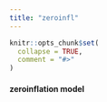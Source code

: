 ```yaml
---
title: "zeroinfl"
---
```


```r
knitr::opts_chunk$set(
  collapse = TRUE,
  comment = "#>"
)
```

#### zeroinflation model
